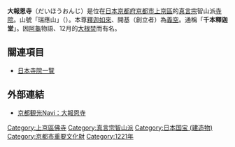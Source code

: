 {{otheruse|subject=一座位于日本京都市的寺院|other=位于中国南京市的同名寺院|大报恩寺 (南京)}}
{{日本寺院
| name = 大報恩寺
| img = File:Daihouonji Hondo.jpg
| img_capt = 本堂（釋迦堂、國寶）
| image_width = 260
| nihongo = 大報恩寺
| hiragana = だいほうおんじ
| romaji = Daihōon-ji
| location = [[京都府|京都府]][[京都市|京都市]][[上京區|上京區]]<br>今出川通七本松上ル溝前町
| sangou = 瑞應山
| section = [[真言宗|真言宗]]智山派
| god = [[釋迦如來|釋迦如來]]（重要文化財）
| found_year = [[安貞|安貞]]元年（1227年）
| founder = [[義空|義空]]（開基）
| official_name = 
| alias = 
| struct = 
| title = [[新西國三十三箇所|新西國三十三箇所]]16番<br/>[[京都十三佛靈場|京都十三佛靈場]]8番
| cultural_collection = 本堂（國寶）<br/>木造釋迦如來坐像、木造十大弟子立像10軀 他（重要文化財）
}}
'''大報恩寺'''（だいほうおんじ）是位在[[日本|日本]][[京都府|京都府]][[京都市|京都市]][[上京區|上京區]]的[[真言宗|真言宗]]智山派[[寺院|寺院]]。山號「瑞應山」（{{lang|ja|ずいおうざん}}）。本尊[[釋迦如來|釋迦如來]]、開基（創立者）為[[義空|義空]]。通稱「'''千本釋迦堂'''」。因[[阿龜|阿龜]]物語、12月的[[大根焚|大根焚]]而有名。

== 關連項目 ==
*[[日本寺院一覽|日本寺院一覽]]

== 外部連結 ==
* [http://kanko.city.kyoto.lg.jp/detail.php?InforKindCode=1&ManageCode=1000160 京都観光Navi：大報恩寺] {{Wayback|url=http://kanko.city.kyoto.lg.jp/detail.php?InforKindCode=1&ManageCode=1000160 |date=20171102234709 }}

{{DEFAULTSORT:Daihoonji}}
[[Category:上京區佛寺|Category:上京區佛寺]]
[[Category:真言宗智山派|Category:真言宗智山派]]
[[Category:日本国宝_(建造物)|Category:日本国宝 (建造物)]]
[[Category:京都市重要文化財|Category:京都市重要文化財]]
[[Category:1221年|Category:1221年]]
